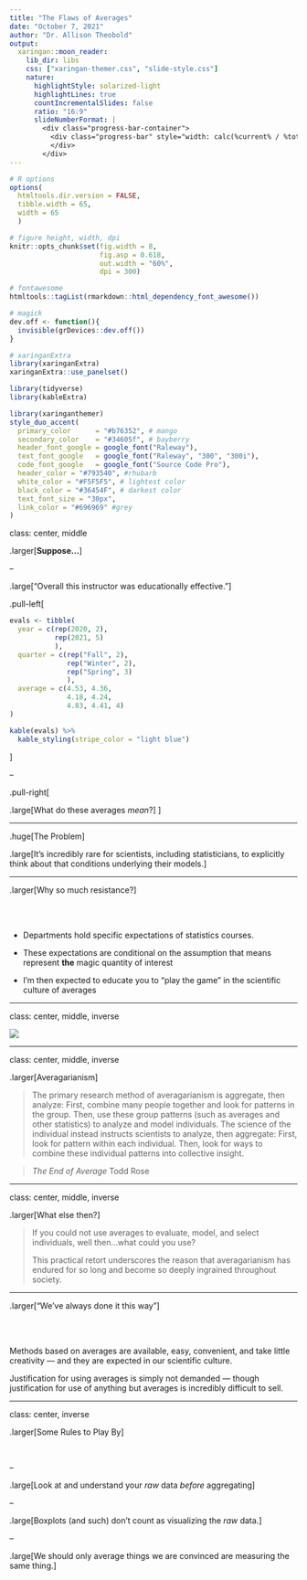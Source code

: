 ```yaml
---
title: "The Flaws of Averages"
date: "October 7, 2021"
author: "Dr. Allison Theobold"
output:
  xaringan::moon_reader:
    lib_dir: libs
    css: ["xaringan-themer.css", "slide-style.css"]
    nature:
      highlightStyle: solarized-light
      highlightLines: true
      countIncrementalSlides: false
      ratio: "16:9"
      slideNumberFormat: |
        <div class="progress-bar-container">
          <div class="progress-bar" style="width: calc(%current% / %total% * 100%);">
          </div>
        </div>
---
```



```r
# R options
options(
  htmltools.dir.version = FALSE,
  tibble.width = 65,
  width = 65
  )

# figure height, width, dpi
knitr::opts_chunk$set(fig.width = 8, 
                      fig.asp = 0.618,
                      out.width = "60%",
                      dpi = 300)

# fontawesome
htmltools::tagList(rmarkdown::html_dependency_font_awesome())

# magick
dev.off <- function(){
  invisible(grDevices::dev.off())
}

# xaringanExtra
library(xaringanExtra)
xaringanExtra::use_panelset()

library(tidyverse)
library(kableExtra)
```

```r
library(xaringanthemer)
style_duo_accent(
  primary_color      = "#b76352", # mango
  secondary_color    = "#34605f", # bayberry
  header_font_google = google_font("Raleway"),
  text_font_google   = google_font("Raleway", "300", "300i"),
  code_font_google   = google_font("Source Code Pro"),
  header_color = "#793540", #rhubarb
  white_color = "#F5F5F5", # lightest color
  black_color = "#36454F", # darkest color
  text_font_size = "30px", 
  link_color = "#696969" #grey
)
```


class: center, middle

.larger[**Suppose...**]

--

.large["Overall this instructor was educationally effective."]

.pull-left[
```r
evals <- tibble(
  year = c(rep(2020, 2), 
           rep(2021, 5)
           ), 
  quarter = c(rep("Fall", 2), 
              rep("Winter", 2), 
              rep("Spring", 3)
              ), 
  average = c(4.53, 4.36, 
              4.18, 4.24, 
              4.83, 4.41, 4)
)

kable(evals) %>% 
  kable_styling(stripe_color = "light blue")

```
]

--

.pull-right[
</br> 

.large[What do these averages *mean*?]
]

---

.huge[The Problem]

.large[It’s incredibly rare for scientists, including statisticians, to explicitly
think about that conditions underlying their models.] 

<!-- Beyond “checking” higher level assumptions in a stale and automatic fashion.  -->

<!-- I had many conversations in very different contexts with scientists about what -->
<!-- the average calculated from the data (or mean in a model) could reasonably -->
<!-- represent and whether that was really what the scientist was after.  -->

---

.larger[Why so much resistance?]

</br> 
</br> 

- Departments hold specific expectations of statistics courses. 

- These expectations are conditional on the assumption that means represent 
**the** magic quantity of interest 


- I'm then expected to educate you to "play the game" in the scientific 
culture of averages 


---

class: center, middle, inverse

![](images/end_of_average.jpg)

---

class: center, middle, inverse

.larger[Averagarianism]

> The primary research method of averagarianism is aggregate, then analyze: 
> First, combine many people together and look for patterns in the group. Then,
> use these group patterns (such as averages and other statistics) to analyze
> and model individuals. The science of the individual instead instructs
> scientists to analyze, then aggregate: First, look for pattern within each
> individual. Then, look for ways to combine these individual patterns into
> collective insight.

> *The End of Average*  Todd Rose

---

class: center, middle, inverse

.larger[What else then?]

> If you could not use averages to evaluate, model, and select individuals,
> well then...what could you use? 
>
> This practical retort underscores the reason that averagarianism has endured
> for so long and become so deeply ingrained throughout society.

---

.larger["We've always done it this way"]

</br>
</br> 

Methods based on averages are available, easy, convenient, and take little
creativity — and they are expected in our scientific culture. 

Justification for using averages is simply not demanded — though justification
for use of anything but averages is incredibly difficult to sell.

---

class: center, inverse

.larger[Some Rules to Play By]

</br> 

--

.large[Look at and understand your *raw* data *before* aggregating]

--

.large[Boxplots (and such) don't count as visualizing the *raw* data.]

--

.large[We should only average things we are convinced are measuring the same thing.]

